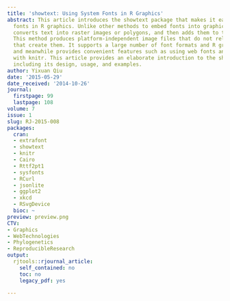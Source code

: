 ```yaml
---
title: 'showtext: Using System Fonts in R Graphics'
abstract: This article introduces the showtext package that makes it easy to use system
  fonts in R graphics. Unlike other methods to embed fonts into graphics, showtext
  converts text into raster images or polygons, and then adds them to the plot canvas.
  This method produces platform-independent image files that do not rely on the fonts
  that create them. It supports a large number of font formats and R graphics devices,
  and meanwhile provides convenient features such as using web fonts and integrating
  with knitr. This article provides an elaborate introduction to the showtext package,
  including its design, usage, and examples.
author: Yixuan Qiu
date: '2015-05-29'
date_received: '2014-10-26'
journal:
  firstpage: 99
  lastpage: 108
volume: 7
issue: 1
slug: RJ-2015-008
packages:
  cran:
  - extrafont
  - showtext
  - knitr
  - Cairo
  - Rttf2pt1
  - sysfonts
  - RCurl
  - jsonlite
  - ggplot2
  - xkcd
  - RSvgDevice
  bioc: ~
preview: preview.png
CTV:
- Graphics
- WebTechnologies
- Phylogenetics
- ReproducibleResearch
output:
  rjtools::rjournal_article:
    self_contained: no
    toc: no
    legacy_pdf: yes

---
```

